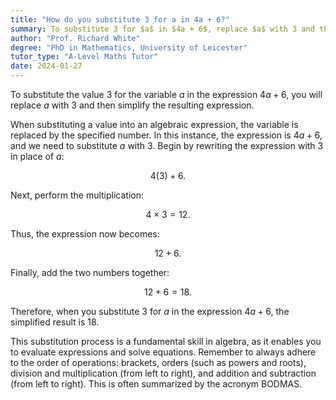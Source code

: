 ```yaml
---
title: "How do you substitute 3 for a in 4a + 6?"
summary: To substitute 3 for $a$ in $4a + 6$, replace $a$ with 3 and then simplify the expression.
author: "Prof. Richard White"
degree: "PhD in Mathematics, University of Leicester"
tutor_type: "A-Level Maths Tutor"
date: 2024-01-27
---
```


To substitute the value $3$ for the variable $a$ in the expression $4a + 6$, you will replace $a$ with $3$ and then simplify the resulting expression.

When substituting a value into an algebraic expression, the variable is replaced by the specified number. In this instance, the expression is $4a + 6$, and we need to substitute $a$ with $3$. Begin by rewriting the expression with $3$ in place of $a$:

$$
4(3) + 6.
$$

Next, perform the multiplication:

$$
4 \times 3 = 12.
$$

Thus, the expression now becomes:

$$
12 + 6.
$$

Finally, add the two numbers together:

$$
12 + 6 = 18.
$$

Therefore, when you substitute $3$ for $a$ in the expression $4a + 6$, the simplified result is $18$.

This substitution process is a fundamental skill in algebra, as it enables you to evaluate expressions and solve equations. Remember to always adhere to the order of operations: brackets, orders (such as powers and roots), division and multiplication (from left to right), and addition and subtraction (from left to right). This is often summarized by the acronym BODMAS.
    